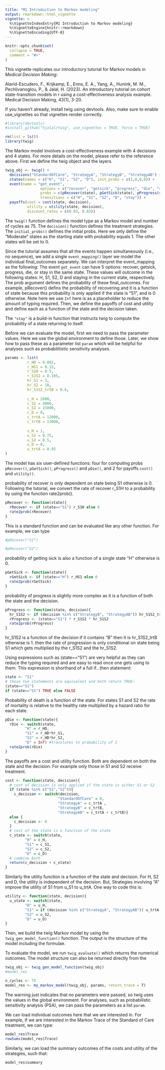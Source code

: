 ```yaml
---
title: "M1 Introduction to Markov modeling"
output: rmarkdown::html_vignette
vignette: >
  %\VignetteIndexEntry{M1 Introduction to Markov modeling}
  %\VignetteEngine{knitr::rmarkdown}
  %\VignetteEncoding{UTF-8}
---
```


```r
knitr::opts_chunk$set(
  collapse = TRUE,
  comment = "#>"
)
```

This vignette replicates our introductory tutorial for Markov models in *Medical Decision Making*:  

Alarid-Escudero, F., Krijkamp, E., Enns, E. A., Yang, A., Hunink, M. M., Pechlivanoglou, P., & Jalal, H. (2023). An introductory tutorial on cohort state-transition models in r using a cost-effectiveness analysis example. Medical Decision Making, 43(1), 3-20.

If you haven't already, install twig using devtools.  Also, make sure to enable use_vignettes so that vignettes render correctly.
```r
#library(devtools)
#install_github("hjalal/twig", use_vignettes = TRUE, force = TRUE)
```

```r
rm(list = ls())
library(twig)
```

The Markov model involves a cost-effectiveness example with 4 decisions and 4 states. For more details on the model, please refer to the reference above. First we define the twig object and the layers. 
```r
twig_obj <- twig() + 
  decisions("StandardOfCare", "StrategyA", "StrategyB", "StrategyAB") + 
  states(names = c("H", "S1", "S2", "D"), init_probs = c(1,0,0,0)) +  
  event(name = "get_event",  
                options = c("recover", "getsick", "progress", "die", "stay"), 
                probs = c(pRecover(state), pGetSick(state), pProgress(state, decision), pDie(state), Inf), 
                transitions = c("H", "S1", "S2", "D", "stay")) +  
  payoffs(cost = cost(state, decision), 
          utility = utility(state, decision),
          discount_rates = c(0.03, 0.03))
```

The `twig()` function defines the model type as a Markov model and number of cycles as 75. The `decision()` function defines the treatment strategies.  The `initial_probs()` defines the initial probs. Here we only define the "Moderate" states as the starting state with probability equals 1. The other states will be set to 0. 

Since the tutorial assumes that all the events happen simultaneously (i.e., no sequence), we add a single `event_mapping()` layer we model the individual final_outcomes separately.  We can interpret the event_mapping as the following: The event `get_event` can have 5 options: recover, getsick, progress, die, or stay in the same state.  These values will outcome in the following states: H, S1, S2, D and staying in the current state, respectively. The prob argument defines the probability of these final_outcomes.  For example, pRecover() defins the probability of recovering and it is a function of state because this probability is only applied if the state is "S1", and is 0 otherwise. Note here we use `Inf` here is as a placeholder to reduce the amount of typing required. Then, we define the payoffs of cost and utility and define each as a function of the state and the decision taken.

The `"stay"` is a build-in function that instructs twig to compute the probability of a state returning to itself.

Before we can evaluate the model, first we need to pass the parameter values. Here we use the global environment to define those. Later, we show how to pass these as a parameter list `param` which will be helpful for analyses such as probabilitistic sensitivity analyses. 
```r
params <- list(
          r_HD = 0.002,
          r_HS1 = 0.15,
          r_S1H = 0.5,
          r_S1S2 = 0.105,
          hr_S1 = 3,
          hr_S2 = 10,
          hr_S1S2_trtB = 0.6,
          
          c_H = 2000,
          c_S1 = 4000,
          c_S2 = 15000,
          c_D = 0,
          c_trtA = 12000,
          c_trtB = 13000,
          
          u_H = 1,
          u_S1 = 0.75,
          u_S2 = 0.5,
          u_D = 0,
          u_trtA = 0.95
)
```


The model has six user-defined functions: four for computing probs `pRecover()`, `pGetSick()`, `pProgress()` and `pDie()`, and 2 for payoffs `cost()` and `utility()`.  

probability of recover is only dependent on state being S1 otherwise is 0.  Following the tutorial, we convert the rate of recover r_S1H to a probability by using the function rate2prob().
```r
pRecover <- function(state){
  rRecover <- if (state=="S1") r_S1H else 0
  rate2prob(rRecover)
}
```
This is a standard function and can be evaluated like any other function.  For example, we can type
```r
#pRecover("S1")

#pRecover("S2")
```

probability of getting sick is also a function of a single state "H" otherwise is 0.
```r
pGetSick <- function(state){
  rGetSick <- if (state=="H") r_HS1 else 0
  rate2prob(rGetSick)
}
```

probability of progress is slightly more complex as it is a function of both the state and the decision.  
```r
pProgress <- function(state, decision){
  hr_S1S2 <- if (decision %in% c("StrategyB", "StrategyAB")) hr_S1S2_trtB else 1
  rProgress <- (state=="S1") * r_S1S2 * hr_S1S2
  rate2prob(rProgress)
}
```
hr_S1S2 is a function of the decision if it contains "B" then it is hr_S1S2_trtB otherwise is 1.  then the rate of progression is only conditional on state being S1 which gets multiplied by the r_S1S2 and the hr_S1S2.

Using expressions such as (state=="S1") are very helpful as they can reduce the typing required and are easy to read once one gets using to them.  This expression is shorthand of a full if...then statement: 

```r
state <- "S1"
# these two statements are equivalent and both return TRUE:
(state=="S1")
if (state=="S1") TRUE else FALSE

```

Probability of death is a function of the state. For states S1 and S2 the rate of mortality is relative to the healthy rate multiplied by a hazard ratio for each state.
```r
pDie <- function(state){
  rDie <- switch(state, 
         "H" = r_HD,
         "S1" = r_HD*hr_S1,
         "S2" = r_HD*hr_S2,
         "D" = Inf) #translates to probability of 1
  rate2prob(rDie)
}
```

The payoffs are a cost and utility function. Both are dependent on both the state and the decision. For example only those in S1 and S2 receive treatment.
```r
cost <- function(state, decision){
  # cost of decision is only applied if the state is either S1 or S2
  if (state %in% c("S1","S2")){
    c_decision <- switch(decision,
                        "StandardOfCare" = 0,
                        "StrategyA" = c_trtA ,
                        "StrategyB" = c_trtB,
                        "StrategyAB" = c_trtA + c_trtB)}
  else {
    c_decision <- 0
  }
  # cost of the state is a function of the state
  c_state <- switch(state, 
         "H" = c_H,
         "S1" = c_S1,
         "S2" = c_S2,
         "D" = c_D)
  # combine both
  return(c_decision + c_state)
}
```

Similarly the utility function is a function of the state and decision. For H, S2 and D, the utility is independent of the decision. But, Strategies involving "A" improve the utility of S1 from u_S1 to u_trtA. One way to code this is:
```r
utility <- function(state, decision){
  u_state <- switch(state, 
         "H" = u_H,
         "S1" = if (decision %in% c("StrategyA", "StrategyAB")) u_trtA else u_S1,
         "S2" = u_S2,
         "D" = u_D)
}
```

Then, we build the twig Markov model by using the `twig_gen_model_function()` function.
The output is the structure of the model including the formulae.  

To evaluate the model, we run `twig_evaluate()` which returns the numerical outcomes. 
The model structure can also be returned directly from the 
```r
twig_obj <- twig_gen_model_function(twig_obj)
#model_res
```

```r
n_cycles <- 75
model_res <- my_markov_model(twig_obj, params, return_trace = T)
```

The warning just indicates that no parameters were passed, so twig uses the values in the global environment.  For analyses, such as probabilistic sensitivity analysis (PSA), we can pass the parameters as a list `param`. 

We can load individual outcomes here that we are interested in. For example, if we are interested in the Markov Trace of the Standard of Care treatment, we can type: 
```r
model_res$Trace
rowSums(model_res$Trace)
```

Similarly, we can load the summary outcomes of the costs and utility of the strategies, such that:
```r
model_res$summary
```



